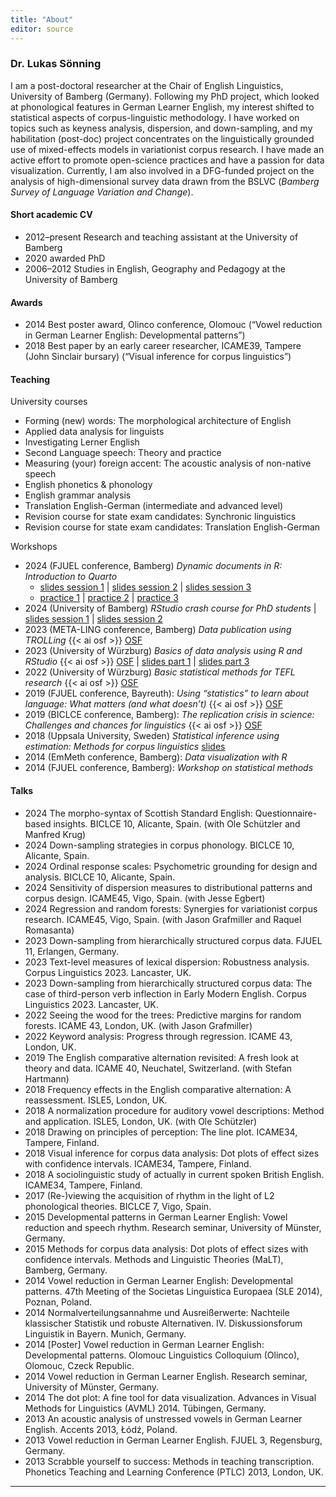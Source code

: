 ```yaml
---
title: "About"
editor: source
---
```



### Dr. Lukas Sönning

I am a post-doctoral researcher at the Chair of English Linguistics, University of Bamberg (Germany). Following my PhD project, which looked at phonological features in German Learner English, my interest shifted to statistical aspects of corpus-linguistic methodology. I have worked on topics such as keyness analysis, dispersion, and down-sampling, and my habilitation (post-doc) project concentrates on the linguistically grounded use of mixed-effects models in variationist corpus research. I have made an active effort to promote open-science practices and have a passion for data visualization. Currently, I am also involved in a DFG-funded project on the analysis of high-dimensional survey data drawn from the BSLVC (*Bamberg Survey of Language Variation and Change*).


#### Short academic CV

- 2012–present Research and teaching assistant at the University of Bamberg
- 2020 awarded PhD
- 2006–2012 Studies in English, Geography and Pedagogy at the University of Bamberg

#### Awards

- 2014 Best poster award, Olinco conference, Olomouc ("Vowel reduction in German Learner English: Developmental patterns")
- 2018 Best paper by an early career researcher, ICAME39, Tampere (John Sinclair bursary) ("Visual inference for corpus linguistics")

#### Teaching

University courses

- Forming (new) words: The morphological architecture of English
- Applied data analysis for linguists
- Investigating Lerner English
- Second Language speech: Theory and practice
- Measuring (your) foreign accent: The acoustic analysis of non-native speech
- English phonetics & phonology
- English grammar analysis
- Translation English-German (intermediate and advanced level)
- Revision course for state exam candidates: Synchronic linguistics
- Revision course for state exam candidates: Translation English-German


Workshops

- 2024 (FJUEL conference, Bamberg) *Dynamic documents in R: Introduction to Quarto* 
  + [slides session 1](resources_pages/slides_fjuel_session_1.html){target="_blank"} \| [slides session 2](resources_pages/slides_fjuel_session_2.html){target="_blank"} \| [slides session 3](resources_pages/slides_fjuel_session_3.html){target="_blank"}
  + [practice 1](resources_pages/practice_1.html){target="_blank"} \| [practice 2](resources_pages/practice_2.html) \| [practice 3](resources_pages/practice_3.html)
- 2024 (University of Bamberg) *RStudio crash course for PhD students* \| [slides session 1](resources_pages/slides_session_1.html){target="_blank"} \| [slides session 2](resources_pages/slides_session_2.html){target="_blank"}
- 2023 (META-LING conference, Bamberg) *Data publication using TROLLing* {{< ai osf >}} [OSF](https://osf.io/j38b2/){target="_blank"} 
- 2023 (University of Würzburg) *Basics of data analysis using R and RStudio* {{< ai osf >}} [OSF](https://osf.io/j43v9/){target="_blank"}  \| [slides part 1](resources_pages/slides_part_1.html){target="_blank"} \| [slides part 3](resources_pages/slides_part_3.html){target="_blank"}
- 2022 (University of Würzburg) *Basic statistical methods for TEFL research* {{< ai osf >}} [OSF](https://osf.io/v37pw/){target="_blank"} 
- 2019 (FJUEL conference, Bayreuth): *Using "statistics" to learn about language: What matters (and what doesn't)* {{< ai osf >}} [OSF](https://osf.io/jafbz/){target="_blank"} 
- 2019 (BICLCE conference, Bamberg): *The replication crisis in science: Challenges and chances for linguistics* {{< ai osf >}} [OSF](https://osf.io/dhbce/){target="_blank"} 
- 2018 (Uppsala University, Sweden) *Statistical inference using estimation: Methods for corpus linguistics* [slides](https://osf.io/qrv5k){target="_blank"} 
- 2014 (EmMeth conference, Bamberg): *Data visualization with R*
- 2014 (FJUEL conference, Bamberg): *Workshop on statistical methods*


#### Talks

-	2024 The morpho-syntax of Scottish Standard English: Questionnaire-based insights. BICLCE 10, Alicante, Spain. (with Ole Schützler and Manfred Krug)
-	2024 Down-sampling strategies in corpus phonology. BICLCE 10, Alicante, Spain.
-	2024 Ordinal response scales: Psychometric grounding for design and analysis. BICLCE 10, Alicante, Spain.
-	2024 Sensitivity of dispersion measures to distributional patterns and corpus design. ICAME45, Vigo, Spain. (with Jesse Egbert)
-	2024 Regression and random forests: Synergies for variationist corpus research. ICAME45, Vigo, Spain. (with Jason Grafmiller and Raquel Romasanta)
-	2023 Down-sampling from hierarchically structured corpus data. FJUEL 11, Erlangen, Germany.
-	2023 Text-level measures of lexical dispersion: Robustness analysis. Corpus Linguistics 2023. Lancaster, UK.
-	2023 Down-sampling from hierarchically structured corpus data: The case of third-person verb inflection in Early Modern English. Corpus Linguistics 2023. Lancaster, UK.
-	2022 Seeing the wood for the trees: Predictive margins for random forests. ICAME 43, London, UK. (with Jason Grafmiller)
-	2022 Keyword analysis: Progress through regression. ICAME 43, London, UK.
-	2019 The English comparative alternation revisited: A fresh look at theory and data. ICAME 40, Neuchatel, Switzerland. (with Stefan Hartmann)
-	2018 Frequency effects in the English comparative alternation: A reassessment. ISLE5, London, UK.
-	2018 A normalization procedure for auditory vowel descriptions: Method and application. ISLE5, London, UK. (with Ole Schützler)
-	2018 Drawing on principles of perception: The line plot. ICAME34, Tampere, Finland.
-	2018 Visual inference for corpus data analysis: Dot plots of effect sizes with confidence intervals. ICAME34, Tampere, Finland.
-	2018 A sociolinguistic study of actually in current spoken British English. ICAME34, Tampere, Finland.
-	2017 (Re-)viewing the acquisition of rhythm in the light of L2 phonological theories. BICLCE 7, Vigo, Spain.
-	2015 Developmental patterns in German Learner English: Vowel reduction and speech rhythm. Research seminar, University of Münster, Germany.
-	2015 Methods for corpus data analysis: Dot plots of effect sizes with confidence intervals. Methods and Linguistic Theories (MaLT), Bamberg, Germany.
-	2014 Vowel reduction in German Learner English: Developmental patterns. 47th Meeting of the Societas Linguistica Europaea (SLE 2014), Poznan, Poland.
-	2014 Normalverteilungsannahme und Ausreißerwerte: Nachteile klassischer Statistik und robuste Alternativen. IV. Diskussionsforum Linguistik in Bayern. Munich, Germany.
-	2014 [Poster] Vowel reduction in German Learner English: Developmental patterns. Olomouc Linguistics Colloquium (Olinco), Olomouc, Czeck Republic.
-	2014 Vowel reduction in German Learner English. Research seminar, University of Münster, Germany.
-	2014 The dot plot: A fine tool for data visualization. Advances in Visual Methods for Linguistics (AVML) 2014. Tübingen, Germany.
-	2013 An acoustic analysis of unstressed vowels in German Learner English. Accents 2013, Łódź, Poland.
-	2013 Vowel reduction in German Learner English. FJUEL 3, Regensburg, Germany.
-	2013 Scrabble yourself to success: Methods in teaching transcription. Phonetics Teaching and Learning Conference (PTLC) 2013, London, UK.



------------------------------------------------------------------------

